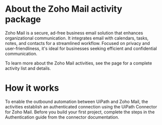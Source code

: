 ﻿# About the Zoho Mail activity package

Zoho Mail is a secure, ad-free business email solution that enhances organizational communication. It integrates email with calendars, tasks, notes, and contacts for a streamlined workflow. Focused on privacy and user-friendliness, it's ideal for businesses seeking efficient and confidential communication.



To learn more about the Zoho Mail activities, see the  page for a complete activity list and details.

# How it works

To enable the outbound automation between UiPath and Zoho Mail, the activities establish an authenticated connection using the UiPath Connector for Zoho Mail. Before you build your first project, complete the steps in the Authentication guide from the connector documentation.
